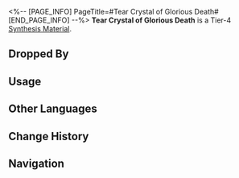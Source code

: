 <%-- [PAGE_INFO]
PageTitle=#Tear Crystal of Glorious Death#
[END_PAGE_INFO] --%>
{{Item Infobox
|id          = 183003
|image       = Item Tear Crystal of Glorious Death.png{{subst:void|<!--$UPLOAD:<<SpriteOutput/ItemFigures/183003.png>-<Item Tear Crystal of Glorious Death.png>-<Item Icons>>-->}}
|type        = Synthesis Material
|invCategory = Other Materials
|rarity      = 4
|effect      = 
|description = Tier 4 Synthesis Material
|source1     = [[Corridor of Fading Echoes: Everwinter Shadewalkers or other enemies]]
}}
{{Description|A Mourning Actor took a gondola and rowed towards a silent world of barrenness, humming an elegy for civilizations long gone. Not a single soul could be found at the site of the doomsday battlefield, but like nacre, the world that had turned into ashes gave birth to pearls of sorrow. The ghosts of the past condensed into clouds and rained down crystals like teardrops. The Actor held a fine grain of such crystal in hand and immediately heard in a dream the glorious chorus of civilizations at their height &mdash; heroes with godly might, starships like towering mountains, the whimper of stars, and the rage of the enemy. The Actor became restless in sleep, dragged into silent dreams.<br /><br />''"Every single joy I had in my dreams breaks my heart."''}}
'''Tear Crystal of Glorious Death''' is a Tier-4 [[Synthesis Material]].

==Dropped By==
{{Dropped By}}

==Usage==
{{Craft Usage}}

==Other Languages==
{{Other Languages
|en   = Tear Crystal of Glorious Death
|zhs  = 哀荣泣石
|zht  = 哀榮泣石
|ja   = 余栄の涙石
|ko   = 비애의 눈물 결정
|es   = Lágrimas de cristal de la muerte gloriosa
|fr   = Cristal de larme du glorieux trépas
|ru   = Слёзный кристалл славной смерти
|th   = Tear Crystal of Glorious Death
|vi   = Đá Khóc Bi Hùng
|de   = Tränenkristall des glorreichen Todes
|id   = Tear Crystal of Glorious Death
|pt   = Cristal Partido da Morte Gloriosa
}}

==Change History==
{{Change History|1.0}}

==Navigation==
{{Synthesis Material Navbox}}